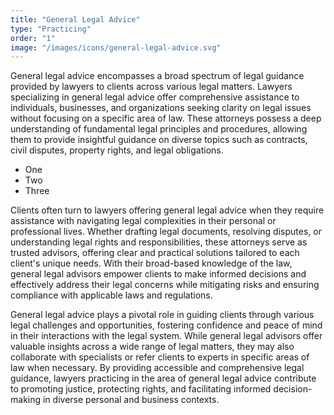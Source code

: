 ```yaml
---
title: "General Legal Advice"
type: "Practicing"
order: "1"
image: "/images/icons/general-legal-advice.svg"
---
```


General legal advice encompasses a broad spectrum of legal guidance provided by lawyers to clients across various legal matters. Lawyers specializing in general legal advice offer comprehensive assistance to individuals, businesses, and organizations seeking clarity on legal issues without focusing on a specific area of law. These attorneys possess a deep understanding of fundamental legal principles and procedures, allowing them to provide insightful guidance on diverse topics such as contracts, civil disputes, property rights, and legal obligations.

- One
- Two
- Three

Clients often turn to lawyers offering general legal advice when they require assistance with navigating legal complexities in their personal or professional lives. Whether drafting legal documents, resolving disputes, or understanding legal rights and responsibilities, these attorneys serve as trusted advisors, offering clear and practical solutions tailored to each client's unique needs. With their broad-based knowledge of the law, general legal advisors empower clients to make informed decisions and effectively address their legal concerns while mitigating risks and ensuring compliance with applicable laws and regulations.

General legal advice plays a pivotal role in guiding clients through various legal challenges and opportunities, fostering confidence and peace of mind in their interactions with the legal system. While general legal advisors offer valuable insights across a wide range of legal matters, they may also collaborate with specialists or refer clients to experts in specific areas of law when necessary. By providing accessible and comprehensive legal guidance, lawyers practicing in the area of general legal advice contribute to promoting justice, protecting rights, and facilitating informed decision-making in diverse personal and business contexts.